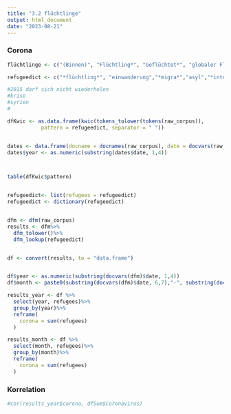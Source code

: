 ```yaml
---
title: "3.2 flüchtlinge"
output: html_document
date: "2023-08-21"
---
```


### Corona

```r
flüchtlinge <- c("(Binnen)", "Flüchtling*", "Geflüchtet*", "globaler Flüchtlingspakt", "Syrien", "Migranten*", "Genfer Flüchtlingskonvention", "Flüchtlingslager", "Asylbewerber*", "Asyl", "Aufenthaltserlaubnis", "Einwanderung*", "Aufenthaltstitel", "Illegal", "Herkunftsstaat*", "Dublin-Verordnung")

refugeedict <- c("*flüchtling*", "einwanderung","*migra*","asyl","*integration*")

#2015 darf sich nicht wiederholen
#krise
#syrien
#
```


```r
dfKwic <- as.data.frame(kwic(tokens_tolower(tokens(raw_corpus)),
           pattern = refugeedict, separator = " "))


dates <- data.frame(docname = docnames(raw_corpus), date = docvars(raw_corpus)$date)
dates$year <- as.numeric(substring(dates$date, 1,4))



table(dfKwic$pattern)



```

```r
refugeedict<- list(refugees = refugeedict)
refugeedict <- dictionary(refugeedict)


dfm <- dfm(raw_corpus)
results <- dfm%>%
  dfm_tolower()%>%
  dfm_lookup(refugeedict)


df <- convert(results, to = "data.frame")


df$year <- as.numeric(substring(docvars(dfm)$date, 1,4))
df$month <- paste0(substring(docvars(dfm)$date, 6,7),"-", substring(docvars(dfm)$date, 1,4), sep = "")

results_year <- df %>%
  select(year, refugees)%>%
  group_by(year)%>%
  reframe(
    corona = sum(refugees)
  )

results_month <- df %>%
  select(month, refugees)%>%
  group_by(month)%>%
  reframe(
    corona = sum(refugees)
  )

```


### Korrelation

```r
#cor(results_year$corona, dfSum$Coronavirus)

```

